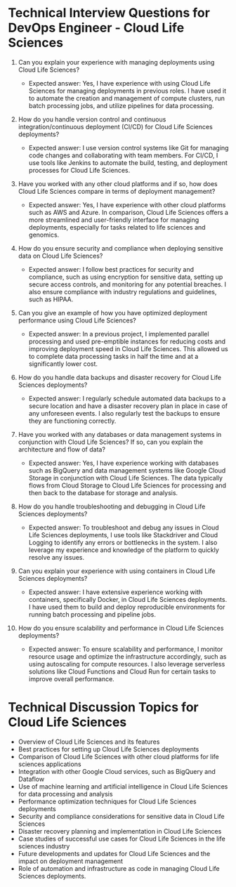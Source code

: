 
# Technical Interview Questions for DevOps Engineer - Cloud Life Sciences

1. Can you explain your experience with managing deployments using Cloud Life Sciences?
    - Expected answer: Yes, I have experience with using Cloud Life Sciences for managing deployments in previous roles. I have used it to automate the creation and management of compute clusters, run batch processing jobs, and utilize pipelines for data processing.

2. How do you handle version control and continuous integration/continuous deployment (CI/CD) for Cloud Life Sciences deployments?
    - Expected answer: I use version control systems like Git for managing code changes and collaborating with team members. For CI/CD, I use tools like Jenkins to automate the build, testing, and deployment processes for Cloud Life Sciences.

3. Have you worked with any other cloud platforms and if so, how does Cloud Life Sciences compare in terms of deployment management?
    - Expected answer: Yes, I have experience with other cloud platforms such as AWS and Azure. In comparison, Cloud Life Sciences offers a more streamlined and user-friendly interface for managing deployments, especially for tasks related to life sciences and genomics.

4. How do you ensure security and compliance when deploying sensitive data on Cloud Life Sciences?
    - Expected answer: I follow best practices for security and compliance, such as using encryption for sensitive data, setting up secure access controls, and monitoring for any potential breaches. I also ensure compliance with industry regulations and guidelines, such as HIPAA.

5. Can you give an example of how you have optimized deployment performance using Cloud Life Sciences?
    - Expected answer: In a previous project, I implemented parallel processing and used pre-emptible instances for reducing costs and improving deployment speed in Cloud Life Sciences. This allowed us to complete data processing tasks in half the time and at a significantly lower cost.

6. How do you handle data backups and disaster recovery for Cloud Life Sciences deployments?
    - Expected answer: I regularly schedule automated data backups to a secure location and have a disaster recovery plan in place in case of any unforeseen events. I also regularly test the backups to ensure they are functioning correctly.

7. Have you worked with any databases or data management systems in conjunction with Cloud Life Sciences? If so, can you explain the architecture and flow of data?
    - Expected answer: Yes, I have experience working with databases such as BigQuery and data management systems like Google Cloud Storage in conjunction with Cloud Life Sciences. The data typically flows from Cloud Storage to Cloud Life Sciences for processing and then back to the database for storage and analysis.

8. How do you handle troubleshooting and debugging in Cloud Life Sciences deployments?
    - Expected answer: To troubleshoot and debug any issues in Cloud Life Sciences deployments, I use tools like Stackdriver and Cloud Logging to identify any errors or bottlenecks in the system. I also leverage my experience and knowledge of the platform to quickly resolve any issues.

9. Can you explain your experience with using containers in Cloud Life Sciences deployments?
    - Expected answer: I have extensive experience working with containers, specifically Docker, in Cloud Life Sciences deployments. I have used them to build and deploy reproducible environments for running batch processing and pipeline jobs.

10. How do you ensure scalability and performance in Cloud Life Sciences deployments?
    - Expected answer: To ensure scalability and performance, I monitor resource usage and optimize the infrastructure accordingly, such as using autoscaling for compute resources. I also leverage serverless solutions like Cloud Functions and Cloud Run for certain tasks to improve overall performance.

# Technical Discussion Topics for Cloud Life Sciences
- Overview of Cloud Life Sciences and its features
- Best practices for setting up Cloud Life Sciences deployments
- Comparison of Cloud Life Sciences with other cloud platforms for life sciences applications
- Integration with other Google Cloud services, such as BigQuery and Dataflow
- Use of machine learning and artificial intelligence in Cloud Life Sciences for data processing and analysis
- Performance optimization techniques for Cloud Life Sciences deployments
- Security and compliance considerations for sensitive data in Cloud Life Sciences 
- Disaster recovery planning and implementation in Cloud Life Sciences
- Case studies of successful use cases for Cloud Life Sciences in the life sciences industry
- Future developments and updates for Cloud Life Sciences and the impact on deployment management
- Role of automation and infrastructure as code in managing Cloud Life Sciences deployments.